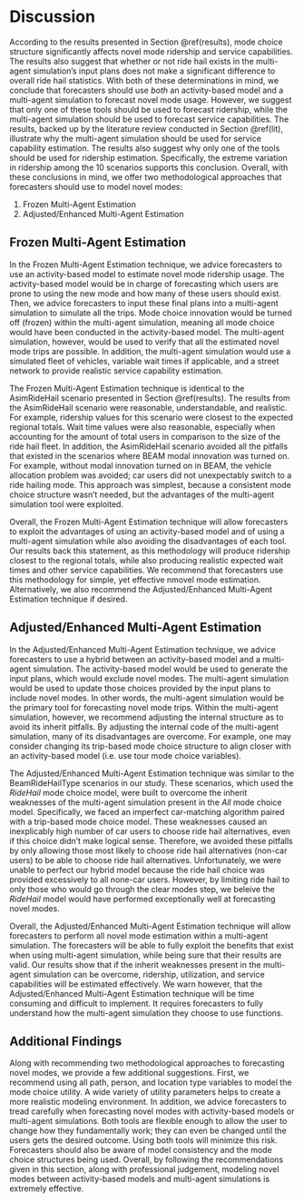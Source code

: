 # Discussion {#discussion}
According to the results presented in Section \@ref(results), mode choice structure significantly affects novel mode ridership and service capabilities. The results also suggest that whether or not ride hail exists in the multi-agent simulation's input plans does not make a significant difference to overall ride hail statistics. With both of these determinations in mind, we conclude that forecasters should use *both* an activity-based model and a multi-agent simulation to forecast novel mode usage. However, we suggest that only one of these tools should be used to forecast ridership, while the multi-agent simulation should be used to forecast service capabilities. The results, backed up by the literature review conducted in Section \@ref(lit), illustrate why the multi-agent simulation should be used for service capability estimation. The results also suggest why only one of the tools should be used for ridership estimation. Specifically, the extreme variation in ridership among the 10 scenarios supports this conclusion. Overall, with these conclusions in mind, we offer two methodological approaches that forecasters should use to model novel modes:

  1. Frozen Multi-Agent Estimation
  2. Adjusted/Enhanced Multi-Agent Estimation

## Frozen Multi-Agent Estimation
In the Frozen Multi-Agent Estimation technique, we advice forecasters to use an activity-based model to estimate novel mode ridership usage. The activity-based model would be in charge of forecasting which users are prone to using the new mode and how many of these users should exist. Then, we advice forecasters to input these final plans into a multi-agent simulation to simulate all the trips. Mode choice innovation would be turned off (frozen) within the multi-agent simulation, meaning all mode choice would have been conducted in the activity-based model. The multi-agent simulation, however, would be used to verify that all the estimated novel mode trips are possible. In addition, the multi-agent simulation would use a simulated fleet of vehicles, variable wait times if applicable, and a street network to provide realistic service capability estimation. 

The Frozen Multi-Agent Estimation technique is identical to the AsimRideHail scenario presented in Section \@ref(results). The results from the AsimRideHail scenario were reasonable, understandable, and realistic. For example, ridership values for this scenario were closest to the expected regional totals. Wait time values were also reasonable, especially when accounting for the amount of total users in comparison to the size of the ride hail fleet. In addition, the AsimRideHail scenario avoided all the pitfalls that existed in the scenarios where BEAM modal innovation was turned on. For example, without modal innovation turned on in BEAM, the vehicle allocation problem was avoided; car users did not unexpectably switch to a ride hailing mode. This approach was simplest, because a consistent mode choice structure wasn't needed, but the advantages of the multi-agent simulation tool were exploited.

Overall, the Frozen Multi-Agent Estimation technique will allow forecasters to exploit the advantages of using an activity-based model and of using a multi-agent simulation while also avoiding the disadvantages of each tool. Our results back this statement, as this methodology will produce ridership closest to the regional totals, while also producing realistic expected wait times and other service capabilities. We recommend that forecasters use this methodology for simple, yet effective nmovel mode estimation. Alternatively, we also recommend the Adjusted/Enhanced Multi-Agent Estimation technique if desired.

## Adjusted/Enhanced Multi-Agent Estimation
In the Adjusted/Enhanced Multi-Agent Estimation technique, we advice forecasters to use a hybrid between an activity-based model and a multi-agent simulation. The activity-based model would be used to generate the input plans, which would exclude novel modes. The multi-agent simulation would be used to update those choices provided by the input plans to include novel modes. In other words, the multi-agent simulation would be the primary tool for forecasting novel mode trips. Within the multi-agent simulation, however, we recommend adjusting the internal structure as to avoid its inherit pitfalls. By adjusting the internal code of the multi-agent simulation, many of its disadvantages are overcome. For example, one may consider changing its trip-based mode choice structure to align closer with an activity-based model (i.e. use tour mode choice variables). 

The Adjusted/Enhanced Multi-Agent Estimation technique was similar to the BeamRideHailType scenarios in our study. These scenarios, which used the *RideHail* mode choice model, were built to overcome the inherit weaknesses of the multi-agent simulation present in the *All* mode choice model. Specifically, we faced an imperfect car-matching algorithm paired with a trip-based mode choice model. These weaknesses caused an inexplicably high number of car users to choose ride hail alternatives, even if this choice didn't make logical sense. Therefore, we avoided these pitfalls by only allowing those most likely to choose ride hail alternatives (non-car users) to be able to choose ride hail alternatives. Unfortunately, we were unable to perfect our hybrid model because the ride hail choice was provided excessively to all none-car users. However, by limiting ride hail to only those who would go through the clear modes step, we beleive the *RideHail* model would have performed exceptionally well at forecasting novel modes. 

Overall, the Adjusted/Enhanced Multi-Agent Estimation technique will allow forecasters to perform all novel mode estimation within a multi-agent simulation. The forecasters will be able to fully exploit the benefits that exist when using multi-agent simulation, while being sure that their results are valid. Our results show that if the inherit weaknesses present in the multi-agent simulation can be overcome, ridership, utilization, and service capabilities will be estimated effectively. We warn however, that the Adjusted/Enhanced Multi-Agent Estimation technique will be time consuming and difficult to implement. It requires forecasters to fully understand how the multi-agent simulation they choose to use functions. 
  
## Additional Findings  
Along with recommending two methodological approaches to forecasting novel modes, we provide a few additional suggestions. First, we recommend using all path, person, and location type variables to model the mode choice utility. A wide variety of utility parameters helps to create a more realistic modeling environment. In addition, we advice forecasters to tread carefully when forecasting novel modes with activity-based models or multi-agent simulations. Both tools are flexible enough to allow the user to change how they fundamentally work; they can even be changed until the users gets the desired outcome. Using both tools will minimize this risk. Forecasters should  also be aware of model consistency and the mode choice structures being used. Overall, by following the recommendations given in this section, along with professional judgement, modeling novel modes between activity-based models and multi-agent simulations is extremely effective. 

 
  
